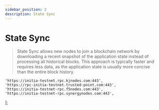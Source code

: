 ```yaml
---
sidebar_position: 2
description: State Sync
---
```


# State Sync

> State Sync allows new nodes to join a blockchain network by downloading a recent snapshot of the application state instead of processing all historical blocks. This approach is typically faster and requires less data, as the application state is usually more concise than the entire block history.



	'https://initia-testnet.rpc.kjnodes.com:443',
    'https://rpc-initia-testnet.trusted-point.com:443',
    'https://initia-testnet-rpc.f5nodes.com:443',
    'https://initia-testnet-rpc.synergynodes.com:443',
];



<SelectPaste endpoints={endpoints} codeTemplate={stateSync} home={home} binary={binary} tip="Click on any RPC to paste it into the code block." />